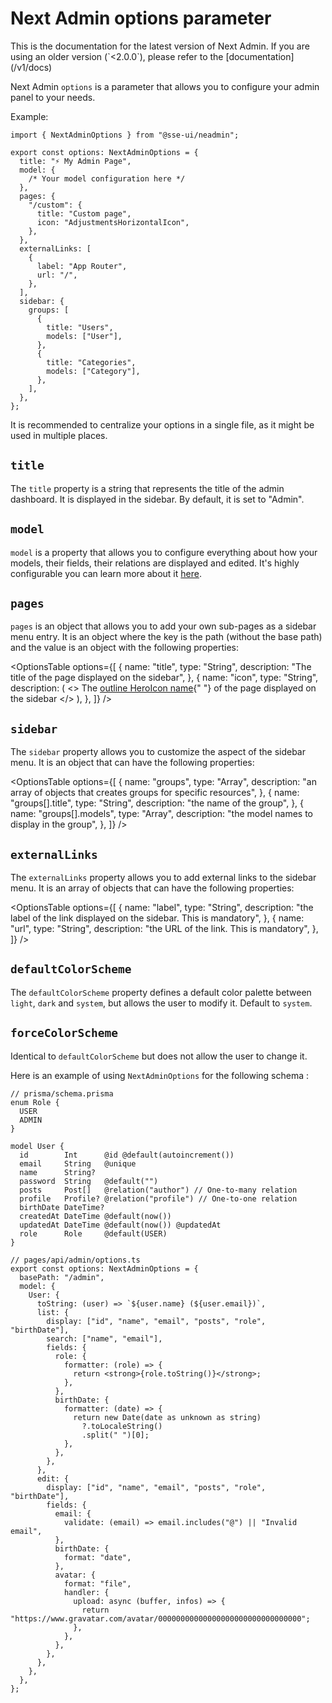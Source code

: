 
# Next Admin options parameter

<Callout type="info">
  This is the documentation for the latest version of Next Admin. If you are using an older version (`<2.0.0`), please refer to the [documentation](/v1/docs)
</Callout>

Next Admin `options` is a parameter that allows you to configure your admin panel to your needs.

Example:

```tsx copy
import { NextAdminOptions } from "@sse-ui/neadmin";

export const options: NextAdminOptions = {
  title: "⚡️ My Admin Page",
  model: {
    /* Your model configuration here */
  },
  pages: {
    "/custom": {
      title: "Custom page",
      icon: "AdjustmentsHorizontalIcon",
    },
  },
  externalLinks: [
    {
      label: "App Router",
      url: "/",
    },
  ],
  sidebar: {
    groups: [
      {
        title: "Users",
        models: ["User"],
      },
      {
        title: "Categories",
        models: ["Category"],
      },
    ],
  },
};
```

<Callout type="info">
  It is recommended to centralize your options in a single file, as it might be
  used in multiple places.
</Callout>

## `title`

The `title` property is a string that represents the title of the admin dashboard. It is displayed in the sidebar. By default, it is set to "Admin".

## `model`

`model` is a property that allows you to configure everything about how your models, their fields, their relations are displayed and edited. It's highly configurable you can learn more about it [here](/docs/api/model-configuration).

## `pages`

`pages` is an object that allows you to add your own sub-pages as a sidebar menu entry. It is an object where the key is the path (without the base path) and the value is an object with the following properties:

<OptionsTable
  options={[
    {
      name: "title",
      type: "String",
      description: "The title of the page displayed on the sidebar",
    },
    {
      name: "icon",
      type: "String",
      description: (
        <>
          The <a href="https://heroicons.com/outline">outline HeroIcon name</a>{" "}
          of the page displayed on the sidebar
        </>
      ),
    },
  ]}
/>

## `sidebar`

The `sidebar` property allows you to customize the aspect of the sidebar menu. It is an object that can have the following properties:

<OptionsTable
  options={[
    {
      name: "groups",
      type: "Array",
      description:
        "an array of objects that creates groups for specific resources",
    },
    {
      name: "groups[].title",
      type: "String",
      description: "the name of the group",
    },
    {
      name: "groups[].models",
      type: "Array",
      description: "the model names to display in the group",
    },
  ]}
/>

## `externalLinks`

The `externalLinks` property allows you to add external links to the sidebar menu. It is an array of objects that can have the following properties:

<OptionsTable
  options={[
    {
      name: "label",
      type: "String",
      description:
        "the label of the link displayed on the sidebar. This is mandatory",
    },
    {
      name: "url",
      type: "String",
      description: "the URL of the link. This is mandatory",
    },
  ]}
/>

## `defaultColorScheme`

The `defaultColorScheme` property defines a default color palette between `light`, `dark` and `system`, but allows the user to modify it. Default to `system`.

## `forceColorScheme`

Identical to `defaultColorScheme` but does not allow the user to change it.

Here is an example of using `NextAdminOptions` for the following schema :

```prisma
// prisma/schema.prisma
enum Role {
  USER
  ADMIN
}

model User {
  id        Int      @id @default(autoincrement())
  email     String   @unique
  name      String?
  password  String   @default("")
  posts     Post[]   @relation("author") // One-to-many relation
  profile   Profile? @relation("profile") // One-to-one relation
  birthDate DateTime?
  createdAt DateTime @default(now())
  updatedAt DateTime @default(now()) @updatedAt
  role      Role     @default(USER)
}
```

```tsx
// pages/api/admin/options.ts
export const options: NextAdminOptions = {
  basePath: "/admin",
  model: {
    User: {
      toString: (user) => `${user.name} (${user.email})`,
      list: {
        display: ["id", "name", "email", "posts", "role", "birthDate"],
        search: ["name", "email"],
        fields: {
          role: {
            formatter: (role) => {
              return <strong>{role.toString()}</strong>;
            },
          },
          birthDate: {
            formatter: (date) => {
              return new Date(date as unknown as string)
                ?.toLocaleString()
                .split(" ")[0];
            },
          },
        },
      },
      edit: {
        display: ["id", "name", "email", "posts", "role", "birthDate"],
        fields: {
          email: {
            validate: (email) => email.includes("@") || "Invalid email",
          },
          birthDate: {
            format: "date",
          },
          avatar: {
            format: "file",
            handler: {
              upload: async (buffer, infos) => {
                return "https://www.gravatar.com/avatar/00000000000000000000000000000000";
              },
            },
          },
        },
      },
    },
  },
};
```
